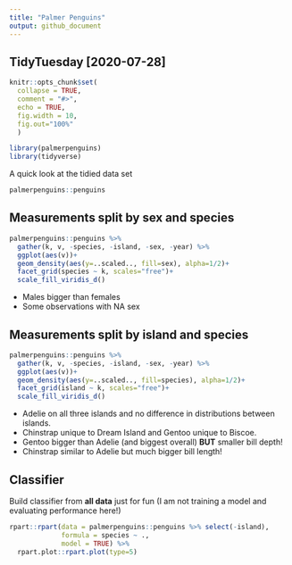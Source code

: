 ```yaml
---
title: "Palmer Penguins"
output: github_document
---
```

## TidyTuesday [2020-07-28]
```r
knitr::opts_chunk$set(
  collapse = TRUE,
  comment = "#>",
  echo = TRUE, 
  fig.width = 10,
  fig.out="100%"
  )
```

```r
library(palmerpenguins)
library(tidyverse)
```

A quick look at the tidied data set
```r
palmerpenguins::penguins
```

## Measurements split by sex and species
```r
palmerpenguins::penguins %>%  
  gather(k, v, -species, -island, -sex, -year) %>% 
  ggplot(aes(v))+
  geom_density(aes(y=..scaled.., fill=sex), alpha=1/2)+
  facet_grid(species ~ k, scales="free")+
  scale_fill_viridis_d()
```

* Males bigger than females
* Some observations with NA sex


## Measurements split by island and species
```r
palmerpenguins::penguins %>%  
  gather(k, v, -species, -island, -sex, -year) %>% 
  ggplot(aes(v))+
  geom_density(aes(y=..scaled.., fill=species), alpha=1/2)+
  facet_grid(island ~ k, scales="free")+
  scale_fill_viridis_d()
```

* Adelie on all three islands and no difference in distributions between islands. 
* Chinstrap unique to Dream Island and Gentoo unique to Biscoe. 
* Gentoo bigger than Adelie (and biggest overall) **BUT** smaller bill depth!
* Chinstrap similar to Adelie but much bigger bill length!

## Classifier
Build classifier from **all data** just for fun (I am not training a model and evaluating performance here!)
```r
rpart::rpart(data = palmerpenguins::penguins %>% select(-island),
             formula = species ~ .,
             model = TRUE) %>% 
  rpart.plot::rpart.plot(type=5)
```

